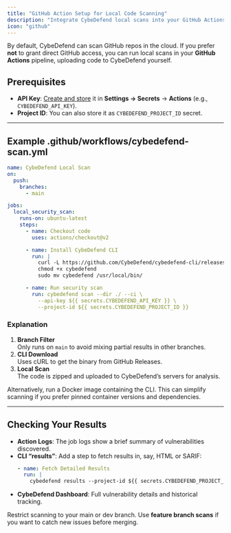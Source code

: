 ```yaml
---
title: "GitHub Action Setup for Local Code Scanning"
description: "Integrate CybeDefend local scans into your GitHub Actions workflow for secure checks on code push."
icon: "github"
---
```


By default, CybeDefend can scan GitHub repos in the cloud. If you prefer **not** to grant direct GitHub access, you can run local scans in your **GitHub Actions** pipeline, uploading code to CybeDefend yourself.

## Prerequisites

- **API Key**: [Create and store](/static-scanning-code-repository/local-code-scanning/introduction-api-key) it in **Settings → Secrets** → **Actions** (e.g., `CYBEDEFEND_API_KEY`).
- **Project ID**: You can also store it as `CYBEDEFEND_PROJECT_ID` secret.

---

## Example .github/workflows/cybedefend-scan.yml

```yaml
name: CybeDefend Local Scan
on:
  push:
    branches:
      - main

jobs:
  local_security_scan:
    runs-on: ubuntu-latest
    steps:
      - name: Checkout code
        uses: actions/checkout@v2

      - name: Install CybeDefend CLI
        run: |
          curl -L https://github.com/CybeDefend/cybedefend-cli/releases/download/v1.0.0/cybedefend-linux-amd64 -o cybedefend
          chmod +x cybedefend
          sudo mv cybedefend /usr/local/bin/

      - name: Run security scan
        run: cybedefend scan --dir ./ --ci \
          --api-key ${{ secrets.CYBEDEFEND_API_KEY }} \
          --project-id ${{ secrets.CYBEDEFEND_PROJECT_ID }}
```

### Explanation

1. **Branch Filter**  
   Only runs on `main` to avoid mixing partial results in other branches.  
2. **CLI Download**  
   Uses cURL to get the binary from GitHub Releases.  
3. **Local Scan**  
   The code is zipped and uploaded to CybeDefend’s servers for analysis.

<Accordion icon="terminal" title="Using Docker Instead">
  <p>Alternatively, run a Docker image containing the CLI. This can simplify scanning if you prefer pinned container versions and dependencies.</p>
</Accordion>

---

## Checking Your Results

- **Action Logs**: The job logs show a brief summary of vulnerabilities discovered.
- **CLI “results”**: Add a step to fetch results in, say, HTML or SARIF:
  ```yaml
  - name: Fetch Detailed Results
    run: |
      cybedefend results --project-id ${{ secrets.CYBEDEFEND_PROJECT_ID }} --all --output sarif
  ```
- **CybeDefend Dashboard**: Full vulnerability details and historical tracking.

<Tip>
Restrict scanning to your main or dev branch. Use <strong>feature branch scans</strong> if you want to catch new issues before merging.
</Tip>